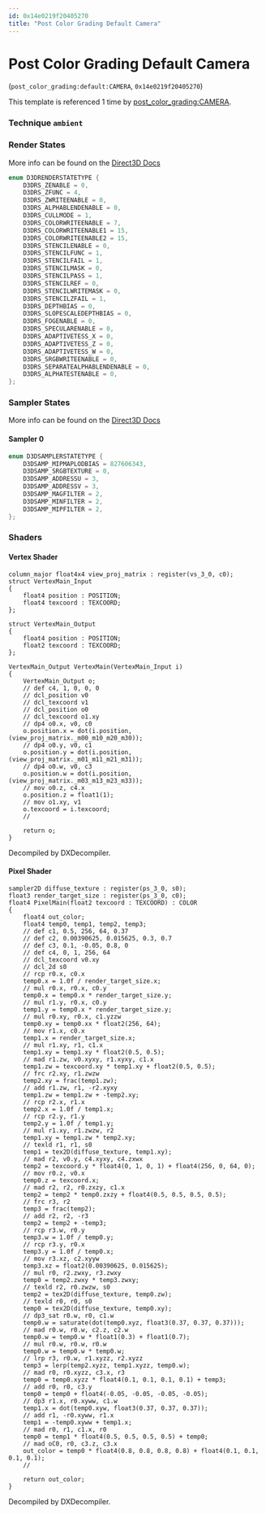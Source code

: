```yaml
---
id: 0x14e0219f20405270
title: "Post Color Grading Default Camera"
---
```


# Post Color Grading Default Camera
(`post_color_grading:default:CAMERA`, `0x14e0219f20405270`)

This template is referenced 1 time by [post_color_grading:CAMERA](/docs/Generated/Render%20Templates/post.render_template_database#post-color-grading-camera).


### Technique `ambient`
### Render States
More info can be found on the [Direct3D Docs](https://learn.microsoft.com/en-us/windows/win32/direct3d9/d3drenderstatetype)
```cpp
enum D3DRENDERSTATETYPE {
	D3DRS_ZENABLE = 0,
	D3DRS_ZFUNC = 4,
	D3DRS_ZWRITEENABLE = 0,
	D3DRS_ALPHABLENDENABLE = 0,
	D3DRS_CULLMODE = 1,
	D3DRS_COLORWRITEENABLE = 7,
	D3DRS_COLORWRITEENABLE1 = 15,
	D3DRS_COLORWRITEENABLE2 = 15,
	D3DRS_STENCILENABLE = 0,
	D3DRS_STENCILFUNC = 1,
	D3DRS_STENCILFAIL = 1,
	D3DRS_STENCILMASK = 0,
	D3DRS_STENCILPASS = 1,
	D3DRS_STENCILREF = 0,
	D3DRS_STENCILWRITEMASK = 0,
	D3DRS_STENCILZFAIL = 1,
	D3DRS_DEPTHBIAS = 0,
	D3DRS_SLOPESCALEDEPTHBIAS = 0,
	D3DRS_FOGENABLE = 0,
	D3DRS_SPECULARENABLE = 0,
	D3DRS_ADAPTIVETESS_X = 0,
	D3DRS_ADAPTIVETESS_Z = 0,
	D3DRS_ADAPTIVETESS_W = 0,
	D3DRS_SRGBWRITEENABLE = 0,
	D3DRS_SEPARATEALPHABLENDENABLE = 0,
	D3DRS_ALPHATESTENABLE = 0,
};
```
### Sampler States
More info can be found on the [Direct3D Docs](https://learn.microsoft.com/en-us/windows/win32/direct3d9/d3dsamplerstatetype)
#### Sampler 0
```cpp
enum D3DSAMPLERSTATETYPE {
	D3DSAMP_MIPMAPLODBIAS = 827606343,
	D3DSAMP_SRGBTEXTURE = 0,
	D3DSAMP_ADDRESSU = 3,
	D3DSAMP_ADDRESSV = 3,
	D3DSAMP_MAGFILTER = 2,
	D3DSAMP_MINFILTER = 2,
	D3DSAMP_MIPFILTER = 2,
};
```
### Shaders
#### Vertex Shader
```hlsl
column_major float4x4 view_proj_matrix : register(vs_3_0, c0);
struct VertexMain_Input
{
    float4 position : POSITION;
    float4 texcoord : TEXCOORD;
};

struct VertexMain_Output
{
    float4 position : POSITION;
    float2 texcoord : TEXCOORD;
};

VertexMain_Output VertexMain(VertexMain_Input i)
{
    VertexMain_Output o;
    // def c4, 1, 0, 0, 0
    // dcl_position v0
    // dcl_texcoord v1
    // dcl_position o0
    // dcl_texcoord o1.xy
    // dp4 o0.x, v0, c0
    o.position.x = dot(i.position, (view_proj_matrix._m00_m10_m20_m30));
    // dp4 o0.y, v0, c1
    o.position.y = dot(i.position, (view_proj_matrix._m01_m11_m21_m31));
    // dp4 o0.w, v0, c3
    o.position.w = dot(i.position, (view_proj_matrix._m03_m13_m23_m33));
    // mov o0.z, c4.x
    o.position.z = float1(1);
    // mov o1.xy, v1
    o.texcoord = i.texcoord;
    // 

    return o;
}
```
Decompiled by DXDecompiler.
#### Pixel Shader
```hlsl
sampler2D diffuse_texture : register(ps_3_0, s0);
float3 render_target_size : register(ps_3_0, c0);
float4 PixelMain(float2 texcoord : TEXCOORD) : COLOR
{
    float4 out_color;
    float4 temp0, temp1, temp2, temp3;
    // def c1, 0.5, 256, 64, 0.37
    // def c2, 0.00390625, 0.015625, 0.3, 0.7
    // def c3, 0.1, -0.05, 0.8, 0
    // def c4, 0, 1, 256, 64
    // dcl_texcoord v0.xy
    // dcl_2d s0
    // rcp r0.x, c0.x
    temp0.x = 1.0f / render_target_size.x;
    // mul r0.x, r0.x, c0.y
    temp0.x = temp0.x * render_target_size.y;
    // mul r1.y, r0.x, c0.y
    temp1.y = temp0.x * render_target_size.y;
    // mul r0.xy, r0.x, c1.yzzw
    temp0.xy = temp0.xx * float2(256, 64);
    // mov r1.x, c0.x
    temp1.x = render_target_size.x;
    // mul r1.xy, r1, c1.x
    temp1.xy = temp1.xy * float2(0.5, 0.5);
    // mad r1.zw, v0.xyxy, r1.xyxy, c1.x
    temp1.zw = texcoord.xy * temp1.xy + float2(0.5, 0.5);
    // frc r2.xy, r1.zwzw
    temp2.xy = frac(temp1.zw);
    // add r1.zw, r1, -r2.xyxy
    temp1.zw = temp1.zw + -temp2.xy;
    // rcp r2.x, r1.x
    temp2.x = 1.0f / temp1.x;
    // rcp r2.y, r1.y
    temp2.y = 1.0f / temp1.y;
    // mul r1.xy, r1.zwzw, r2
    temp1.xy = temp1.zw * temp2.xy;
    // texld r1, r1, s0
    temp1 = tex2D(diffuse_texture, temp1.xy);
    // mad r2, v0.y, c4.xyxy, c4.zxwx
    temp2 = texcoord.y * float4(0, 1, 0, 1) + float4(256, 0, 64, 0);
    // mov r0.z, v0.x
    temp0.z = texcoord.x;
    // mad r2, r2, r0.zxzy, c1.x
    temp2 = temp2 * temp0.zxzy + float4(0.5, 0.5, 0.5, 0.5);
    // frc r3, r2
    temp3 = frac(temp2);
    // add r2, r2, -r3
    temp2 = temp2 + -temp3;
    // rcp r3.w, r0.y
    temp3.w = 1.0f / temp0.y;
    // rcp r3.y, r0.x
    temp3.y = 1.0f / temp0.x;
    // mov r3.xz, c2.xyyw
    temp3.xz = float2(0.00390625, 0.015625);
    // mul r0, r2.zwxy, r3.zwxy
    temp0 = temp2.zwxy * temp3.zwxy;
    // texld r2, r0.zwzw, s0
    temp2 = tex2D(diffuse_texture, temp0.zw);
    // texld r0, r0, s0
    temp0 = tex2D(diffuse_texture, temp0.xy);
    // dp3_sat r0.w, r0, c1.w
    temp0.w = saturate(dot(temp0.xyz, float3(0.37, 0.37, 0.37)));
    // mad r0.w, r0.w, c2.z, c2.w
    temp0.w = temp0.w * float1(0.3) + float1(0.7);
    // mul r0.w, r0.w, r0.w
    temp0.w = temp0.w * temp0.w;
    // lrp r3, r0.w, r1.xyzz, r2.xyzz
    temp3 = lerp(temp2.xyzz, temp1.xyzz, temp0.w);
    // mad r0, r0.xyzz, c3.x, r3
    temp0 = temp0.xyzz * float4(0.1, 0.1, 0.1, 0.1) + temp3;
    // add r0, r0, c3.y
    temp0 = temp0 + float4(-0.05, -0.05, -0.05, -0.05);
    // dp3 r1.x, r0.xyww, c1.w
    temp1.x = dot(temp0.xyw, float3(0.37, 0.37, 0.37));
    // add r1, -r0.xyww, r1.x
    temp1 = -temp0.xyww + temp1.x;
    // mad r0, r1, c1.x, r0
    temp0 = temp1 * float4(0.5, 0.5, 0.5, 0.5) + temp0;
    // mad oC0, r0, c3.z, c3.x
    out_color = temp0 * float4(0.8, 0.8, 0.8, 0.8) + float4(0.1, 0.1, 0.1, 0.1);
    // 

    return out_color;
}
```
Decompiled by DXDecompiler.
